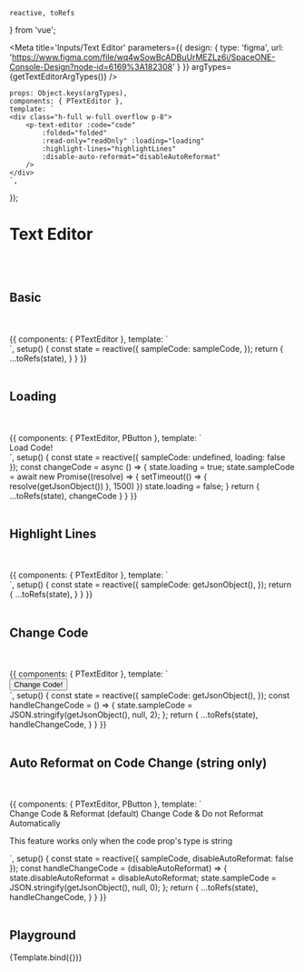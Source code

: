
    reactive, toRefs
} from 'vue';





<Meta title='Inputs/Text Editor' parameters={{
    design: {
        type: 'figma',
        url: 'https://www.figma.com/file/wq4wSowBcADBuUrMEZLz6i/SpaceONE-Console-Design?node-id=6169%3A182308'
    }
}} argTypes={getTextEditorArgTypes()}
/>

    props: Object.keys(argTypes),
    components: { PTextEditor },
    template: `
    <div class="h-full w-full overflow p-8">
        <p-text-editor :code="code"
            :folded="folded"
            :read-only="readOnly" :loading="loading"
            :highlight-lines="highlightLines"
            :disable-auto-reformat="disableAutoReformat"
        />
    </div>
    `,
});


# Text Editor
<br/>
<br/>


## Basic
<br/>
<br/>

<Canvas>
    <Story name="Basic">
        {{
            components: { PTextEditor },
            template: `
    <div class="h-full w-full overflow p-8">
        <p-text-editor :code="sampleCode" folded />
    </div>
    `,
        setup() {
            const state = reactive({
                sampleCode: sampleCode,
            });
            return {
                ...toRefs(state),
            }
        }
        }}
    </Story>
</Canvas>

<br/>
<br/>

## Loading
<br/>
<br/>

<Canvas>
    <Story name="Loading">
        {{
            components: { PTextEditor, PButton },
            template: `
    <div class="h-full w-full overflow p-8">
        <p-text-editor :loading="loading" :code="sampleCode" folded />
        <p-button class="mt-4" @click="changeCode">Load Code!</p-button>
    </div>
    `,
            setup() {
                const state = reactive({
                    sampleCode: undefined,
                    loading: false
                });
                const changeCode = async () => {
                    state.loading = true;
                    state.sampleCode = await new Promise((resolve) => {
                        setTimeout(() => {
                            resolve(getJsonObject())
                        }, 1500)
                    })
                    state.loading = false;
                }
                return {
                    ...toRefs(state),
                    changeCode
                }
            }
        }}
    </Story>
</Canvas>

<br/>
<br/>

## Highlight Lines
<br/>
<br/>

<Canvas>
    <Story name="Highlight Lines">
        {{
            components: { PTextEditor },
            template: `
    <div class="h-full w-full overflow p-8">
        <p-text-editor :code="sampleCode" folded :highlight-lines="[2,3,4]" />
    </div>
    `,
            setup() {
                const state = reactive({
                    sampleCode: getJsonObject(),
                });
                return {
                    ...toRefs(state),
                }
            }
        }}
    </Story>
</Canvas>

<br/>
<br/>

## Change Code
<br/>
<br/>

<Canvas>
    <Story name="Change Code">
        {{
            components: { PTextEditor },
            template: `
    <div class="h-full w-full overflow p-8">
        <p-text-editor :code="sampleCode" folded />
        <button @click="handleChangeCode">Change Code!</button>
    </div>
    `,
            setup() {
                const state = reactive({
                    sampleCode: getJsonObject(),
                });
                const handleChangeCode = () => {
                    state.sampleCode = JSON.stringify(getJsonObject(), null, 2);
                };
                return {
                    ...toRefs(state),
                    handleChangeCode,
                }
            }
        }}
    </Story>
</Canvas>

<br/>
<br/>

## Auto Reformat on Code Change (string only)
<br/>
<br/>

<Canvas>
    <Story name="Auto Reformat on Code Change (string only)">
        {{
            components: { PTextEditor, PButton },
            template: `
    <div class="h-full w-full overflow p-8">
        <p-text-editor :code="sampleCode" folded :disable-auto-reformat="disableAutoReformat" class="mb-4" />
        <p-button @click="handleChangeCode(false)">Change Code & Reformat (default)</p-button>
        <p-button style-type="highlight" @click="handleChangeCode(true)">Change Code & Do not Reformat Automatically</p-button>
       <p class="text-red-600 font-bold mt-4">This feature works only when the code prop's type is string</p>
    </div>
<!--<div>-->
    `,
            setup() {
                const state = reactive({
                    sampleCode,
                    disableAutoReformat: false
                });
                const handleChangeCode = (disableAutoReformat) => {
                    state.disableAutoReformat = disableAutoReformat;
                    state.sampleCode = JSON.stringify(getJsonObject(), null, 0);
                };
                return {
                    ...toRefs(state),
                    handleChangeCode,
                }
            }
        }}
    </Story>
</Canvas>

<br/>
<br/>


## Playground

<Canvas>
    <Story name="Playground">
        {Template.bind({})}
    </Story>
</Canvas>

<ArgsTable story="Playground"/>

